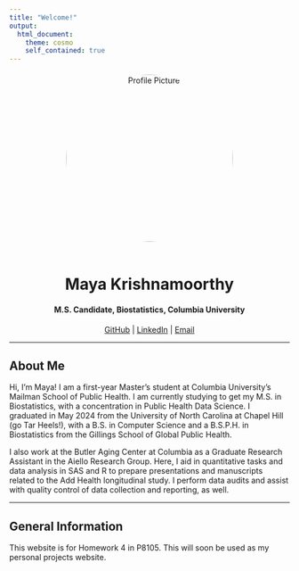 ```yaml
---
title: "Welcome!"
output: 
  html_document:
    theme: cosmo  
    self_contained: true
---
```


<!-- Profile Picture Section -->
<div style="text-align: center; margin-top: 20px;">
  <img src="images/profile_picture.jpg" 
       style="width: 300px; height: 300px; border-radius: 50%; object-fit: cover; margin-bottom: 20px;" 
       alt="Profile Picture">
</div>

<!-- Header Section -->
<div style="text-align: center; margin-top: 10px;">
  <h1>Maya Krishnamoorthy</h1>
  <h4>M.S. Candidate, Biostatistics, Columbia University</h4>
  
  <p>
    <a href="https://github.com/mayakrish85">GitHub</a> | 
    <a href="https://www.linkedin.com/in/mayakrishn/">LinkedIn</a> | 
    <a href="mk4995@cumc.columbia.edu">Email</a>
  </p>
</div>

---

## About Me

Hi, I'm Maya! I am a first-year Master's student at Columbia University's Mailman School of Public Health. I am currently studying to get my M.S. in Biostatistics, with a concentration in Public Health Data Science. I graduated in May 2024 from the University of North Carolina at Chapel Hill (go Tar Heels!), with a B.S. in Computer Science and a B.S.P.H. in Biostatistics from the Gillings School of Global Public Health.

I also work at the Butler Aging Center at Columbia as a Graduate Research Assistant in the Aiello Research Group. Here, I aid in quantitative tasks and data analysis in SAS and R to prepare presentations and manuscripts related to the Add Health longitudinal study. I perform data audits and assist with quality control of data collection and reporting, as well.

---

## General Information

This website is for Homework 4 in P8105. This will soon be used as my personal projects website.
